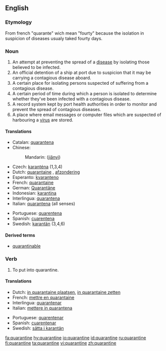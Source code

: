 ==English==

===Etymology===
From french "quarante" wich mean "fourty" because the isolation in suspicion of diseases usualy taked fourty days.

===Noun===
{{en-noun}}

# An attempt at preventing the spread of a [[disease]] by isolating those believed to be infected.
# An official detention of a ship at port due to suspicion that it may be carrying a contagious disease aboard.
# A certain place for isolating persons suspected of suffering from a contagious disease.
# A certain period of time during which a person is isolated to determine whether they've been infected with a contagious disease.
# A record system kept by port health authorities in order to monitor and prevent the spread of contagious diseases.
# A place where email messages or computer files which are suspected of harbouring a [[virus]] are stored. 

====Translations====
{{top}}
*Catalan: [[quarantena]] {{f}}
*Chinese:
*:Mandarin: {{zh-ts|檢疫|检疫}} ([[jiǎnyì]])
*Czech: [[karanténa]] {{f}} (1,3,4)
*Dutch: [[quarantaine]] {{f}}, [[afzondering]] {{f}}
*Esperanto: [[kvaranteno]]
*French: [[quarantaine]] {{f}}
*German: [[Quarantäne]] {{f}}
*Indonesian: [[karantina]]
*Interlingua: [[quarantena]]
*Italian: [[quarantena#Italian|quarantena]] {{f}} (all senses)
{{mid}}
*Portuguese: [[quarentena]] {{f}}
*Spanish: [[cuarentena]] {{f}}
*Swedish: [[karantän]] {{c}} (3,4,6)
{{bottom}}

====Derived terms====
*[[quarantinable]]

===Verb===
{{en-verb|quarantin|ing}}

# To put into quarantine.

====Translations====
{{top}}
*Dutch: [[in quarantaine plaatsen]], [[in quarantaine zetten]]
*French: [[mettre en quarantaine]]
*Interlingua: [[quarantenar]]
*Italian: [[mettere in quarantena]]
{{mid}}
*Portuguese: [[quarentenar]]
*Spanish: [[cuarentenar]]
*Swedish: [[sätta i karantän]]
{{bottom}}

[[fa:quarantine]]
[[hy:quarantine]]
[[io:quarantine]]
[[id:quarantine]]
[[ru:quarantine]]
[[fi:quarantine]]
[[ta:quarantine]]
[[vi:quarantine]]
[[zh:quarantine]]
